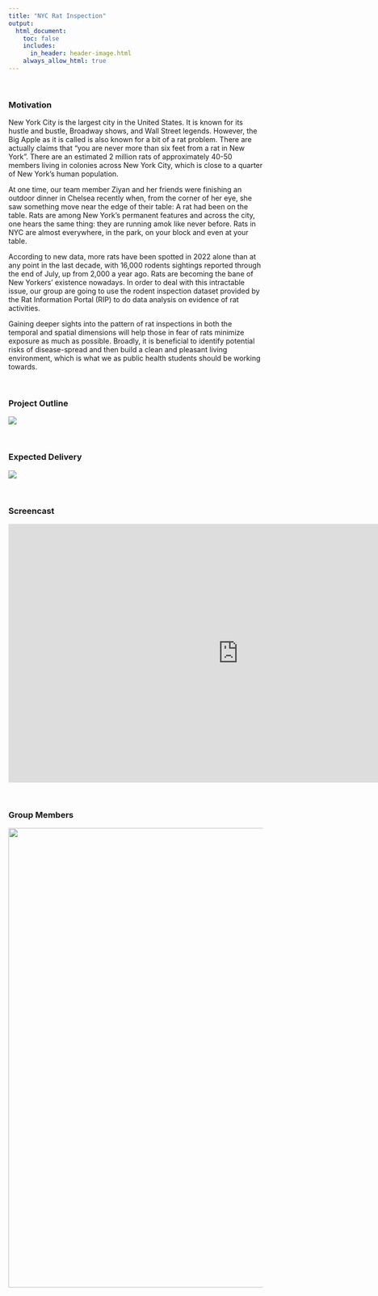 ```yaml
---
title: "NYC Rat Inspection"
output: 
  html_document:
    toc: false
    includes:
      in_header: header-image.html
    always_allow_html: true
---
```


&nbsp;

### Motivation

New York City is the largest city in the United States. It is known for its hustle and bustle, Broadway shows, and Wall Street legends. However, the Big Apple as it is called is also known for a bit of a rat problem. There are actually claims that “you are never more than six feet from a rat in New York”. There are an estimated 2 million rats of approximately 40-50 members living in colonies across New York City, which is close to a quarter of New York's human population.

At one time, our team member Ziyan and her friends were finishing an outdoor dinner in Chelsea recently when, from the corner of her eye, she saw something move near the edge of their table: A rat had been on the table. Rats are among New York’s permanent features and across the city, one hears the same thing: they are running amok like never before. Rats in NYC are almost everywhere, in the park, on your block and even at your table.

According to new data, more rats have been spotted in 2022 alone than at any point in the last decade, with 16,000 rodents sightings reported through the end of July, up from 2,000 a year ago. Rats are becoming the bane of New Yorkers’ existence nowadays. In order to deal with this intractable issue, our group are going to use the rodent inspection dataset provided by the <a style="text-decoration:none" href="https://data.cityofnewyork.us/Health/Rodent-Inspection/p937-wjvj"> Rat Information Portal (RIP)</a> to do data analysis on evidence of rat activities. 

Gaining deeper sights into the pattern of rat inspections in both the temporal and spatial dimensions will help those in fear of rats minimize exposure as much as possible. Broadly, it is beneficial to identify potential risks of disease-spread and then build a clean and pleasant living environment, which is what we as public health students should be working towards.

&nbsp;

### Project Outline

<img src="pic/outline.jpg">


&nbsp;

### Expected Delivery

<img src="pic/Delivery.jpg">

&nbsp;

### Screencast

<center><iframe width="910px" height = "512px" src="https://www.youtube.com/embed/6rNvxML07CU" frameborder="0" allow="accelerometer; autoplay; clipboard-write; encrypted-media; gyroscope; picture-in-picture" allowfullscreen ></iframe></center>


&nbsp;


### Group Members 

<center><img width="910px" src="pic/members1.jpg"></center>
